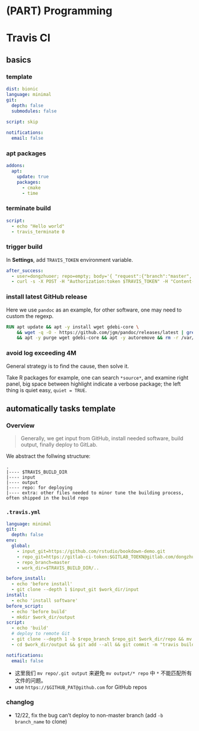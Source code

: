 # (PART) Programming {-}


# Travis CI





## basics


### template

```yaml
dist: bionic
language: minimal
git:
  depth: false
  submodules: false
  
script: skip

notifications:
  email: false
```


### apt packages

```yaml
addons:
  apt:
    update: true
    packages:
      - cmake
      - time
```



### terminate build

```yaml
script:
  - echo "Hello world"
  - travis_terminate 0
```



### trigger build

In **Settings**, add `TRAVIS_TOKEN` environment variable.

```yaml
after_success:
  - user=dongzhuoer; repo=empty; body='{ "request":{"branch":"master", "message":"rebuilt $TRAVIS_REPO_SLUG"} }'
  - curl -s -X POST -H "Authorization:token $TRAVIS_TOKEN" -H "Content-Type:application/json" -H "Accept:application/json" -H "Travis-API-Version:3" -d "$body" "https://api.travis-ci.com/repo/$user%2F$repo/requests"
```



### install latest GitHub release

Here we use `pandoc` as an example, for other software, one may need to custom the regexp.

```dockerfile
RUN apt update && apt -y install wget gdebi-core \
    && wget -q -O - https://github.com/jgm/pandoc/releases/latest | grep -oP '([^"]+.deb)(?=")' | sed 's/^/https:\/\/github.com/' | xargs wget -q -O pandoc.deb && echo y | gdebi pandoc.deb && rm pandoc.deb \
    && apt -y purge wget gdebi-core && apt -y autoremove && rm -r /var/lib/apt/lists/
```



### avoid log exceeding 4M

General strategy is to find the cause, then solve it.

Take R packages for example, one can search `*source*`, and examine right panel, big space between highlight indicate a verbose package; the left thing is quiet easy, `quiet = TRUE`.






## automatically tasks template



### Overview

> Generally, we get input from GitHub, install needed software, build output, finally deploy to GitLab.

We abstract the follwing structure:

```
.
|---- $TRAVIS_BUILD_DIR 
|---- input
|---- output
|---- repo: for deploying
|---- extra: other files needed to minor tune the building process, often shipped in the build repo
```



### `.travis.yml`

```yaml
language: minimal
git:
  depth: false
env:
  global: 
    - input_git=https://github.com/rstudio/bookdown-demo.git
    - repo_git=https://gitlab-ci-token:$GITLAB_TOEKN@gitlab.com/dongzhuoer/docs.docker.com.git
    - repo_branch=master
    - work_dir=$TRAVIS_BUILD_DIR/..

before_install: 
  - echo 'before install'
  - git clone --depth 1 $input_git $work_dir/input
install:
  - echo 'install software'
before_script:  
  - echo 'before build'
  - mkdir $work_dir/output
script:    
  - echo 'build'
  # deploy to remote Git
  - git clone --depth 1 -b $repo_branch $repo_git $work_dir/repo && mv $work_dir/repo/.git $work_dir/output
  - cd $work_dir/output && git add --all && git commit -m "travis build at `date '+%Y-%m-%d %H:%M:%S'`" --allow-empty && git push -f

notifications:
  email: false
```

- 这里我们 `mv repo/.git output` 来避免 `mv output/* repo` 中 `*` 不能匹配所有文件的问题。
- use `https://$GITHUB_PAT@github.com` for GitHub repos



### changlog

- 12/22, fix the bug can't deploy to non-master branch (add `-b branch_name` to clone)

